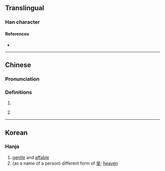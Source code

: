 {{character info}}
==Translingual==

===Han character===
{{Han char|rn=72|rad=日|as=04|sn=8|four=60040|canj=AYK,XAYK|ids=⿰日文}}

====References====
* {{Han ref|kx=0490.260|dkj=13776|dj=0851.250|hdz=21495.050|uh=65FC|ud=26108|bh=CCC5|bd=52421}}

----

==Chinese==
{{zh-forms}}

===Pronunciation===
{{zh-pron
|m=mín
|c=man4
|mc=y
|oc=y
|cat=
}}

===Definitions===
{{zh-hanzi}}

# {{zh-used in|旼旼}}
# {{zh-hg}} {{zh-alt-form|旻}}

----

==Korean==

===Hanja===
{{ko-hanja|hangeul=[[민]]|eumhun=|rv=min|mr=min|y=min}}

# [[gentle]] and [[affable]]
# (as a name of a person) different form of [[旻]]; [[heaven]]